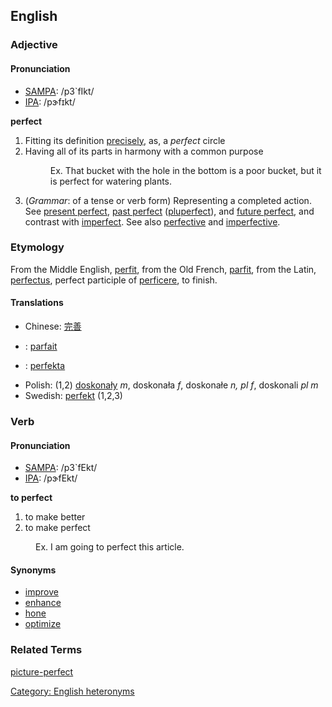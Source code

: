 ==English==

===Adjective===
====Pronunciation====
*[[w:SAMPA|SAMPA]]: /p3`fIkt/
*[[w:IPA|IPA]]: /pɝfɪkt/

'''perfect'''
# Fitting its definition [[precise]]ly, as, a ''perfect'' circle
# Having all of its parts in harmony with a common purpose
#:Ex. That bucket with the hole in the bottom is a poor bucket, but it is perfect for watering plants.
# (''Grammar'': of a tense or verb form) Representing a completed action.  See [[present perfect]], [[past perfect]] ([[pluperfect]]), and [[future perfect]], and contrast with [[imperfect]].  See also [[perfective]] and [[imperfective]].

===Etymology===
From the Middle English, [[perfit]], from the Old French, [[parfit]], from the Latin, [[perfectus]], perfect participle of [[perficere]], to finish.

====Translations====
*Chinese: [[完善]]
* {{fr}} : [[parfait]]
* {{io}} : [[perfekta]]
*Polish: (1,2) [[doskonały]] ''m'', doskonała ''f'', doskonałe ''n, pl f'', doskonali ''pl m''
*Swedish: [[perfekt]] (1,2,3)

===Verb===
====Pronunciation====
*[[w:SAMPA|SAMPA]]: /p3`fEkt/
*[[w:IPA|IPA]]: /pɝfEkt/

'''to perfect'''
#to make better
#to make perfect
:Ex. I am going to perfect this article.

====Synonyms====
*[[improve]]
*[[enhance]]
*[[hone]]
*[[optimize]]

===Related Terms===
[[picture-perfect]]

[[Category: English heteronyms]]